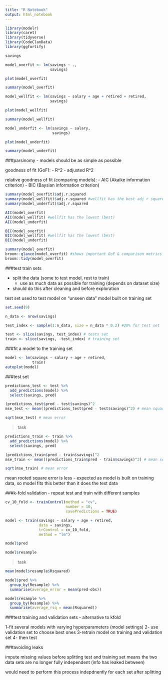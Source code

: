 ```yaml
---
title: "R Notebook"
output: html_notebook
---
```

```r
library(modelr)
library(caret)
library(tidyverse)
library(CodeClanData)
library(ggfortify)
```
```r
savings
```
```r
model_overfit <- lm(savings ~ .,
                    savings)

plot(model_overfit)

summary(model_overfit)
```
```r
model_wellfit <- lm(savings ~ salary + age + retired + retired,
                    savings)

plot(model_wellfit)

summary(model_wellfit)
```
```r
model_underfit <- lm(savings ~ salary,
                     savings)

plot(model_underfit)

summary(model_underfit)
```

###parsinomy - models should be as simple as possible 

goodness of fit (GoF):
  - R^2
  - adjusted R^2
  
relative goodness of fit (comparing models):
  - AIC (Akaike information criterion)
  - BIC (Baysian information criterion)
  
```r
summary(model_overfit)$adj.r.squared
summary(model_wellfit)$adj.r.squared #wellfit has the best adj r squared
summary(model_underfit)$adj.r.squared

AIC(model_overfit)
AIC(model_wellfit) #wellfit has the lowest (best)
AIC(model_underfit)

BIC(model_overfit)
BIC(model_wellfit) #wellfit has the lowest (best)
BIC(model_underfit)
```

```r
summary(model_overfit)
broom::glance(model_overfit) #shows important GoF & comparison metrics together
broom::tidy(model_overfit)
```

###test train sets

  - split the data (some to test model, rest to train)
    - use as much data as possible for training (depends on dataset size)
  - should do this after cleaning and before exploration
  
  
test set used to test model on "unseen data"
model built on training set

```r
set.seed(9)

n_data <- nrow(savings)

test_index <- sample(1:n_data, size = n_data * 0.2) #20% for test set

test <- slice(savings, test_index) # tests set
train <- slice(savings, -test_index) # training set
```

###fit a model to the training set
```r
model <- lm(savings ~ salary + age + retired,
            train)
autoplot(model)
```
###test set 
```r
predictions_test <- test %>% 
  add_predictions(model) %>%
  select(savings, pred)
```

```r
(predictions_test$pred - test$savings)^2
mse_test <- mean((predictions_test$pred - test$savings)^2) # mean squared error

sqrt(mse_test) # mean error
```

>task

```r
predictions_train <- train %>% 
  add_predictions(model) %>%
  select(savings, pred)

(predictions_train$pred - train$savings)^2
mse_train <- mean((predictions_train$pred - train$savings)^2) # mean squared error

sqrt(mse_train) # mean error
```
mean rooted square error is less - expected as model is built on training data,
so model fits this better than it does the test data 

###k-fold validation - repeat test and train with different samples

```r
cv_10_fold <- trainControl(method = "cv",
                           number = 10,
                           savePredictions = TRUE)

model <- train(savings ~ salary + age + retired,
               data = savings,
               trControl = cv_10_fold,
               method = "lm")
```
```r
model$pred
```
```r
model$resample
```

>task

```r
mean(model$resample$Rsquared)
```

```r
model$pred %>% 
  group_by(Resample) %>% 
  summarise(average_error = mean(pred-obs))
```
```r
model$resample %>% 
  group_by(Resample) %>% 
  summarise(average_rsq = mean(Rsquared))
```
###test training and validation sets - alternative to kfold

  1-fit several models with varying hyperparameters (model settings)
  2- use validation set to choose best ones 
  3-retrain model on training and validation set 
  4- then test 
  
###avoiding leaks

impute missing values before splitting test and training set means the two 
data sets are no longer fully independent (info has leaked between)

would need to perform this process indepdnently for each set after splitting



  
  



